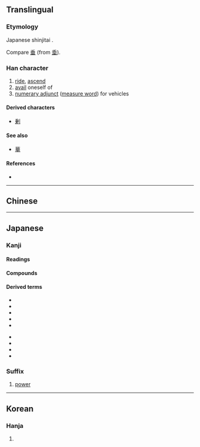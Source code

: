 {{character info/new}}
{{also|乘|椉}}
==Translingual==
{{ja-forms|乗|[[乘]]|[[乘]]}}

===Etymology===
Japanese shinjitai {{Han simp|乘}}.

Compare [[垂]] (from [[埀]]).

===Han character===
{{Han char|rn=4|rad=丿|as=08|sn=9|four=|canj=HDT|ids=⿻⿱千木卄}}

# [[ride]], [[ascend]]
# [[avail]] oneself of
# [[numerary adjunct]] ([[measure word]]) for vehicles

====Derived characters====
* [[剰]]

====See also====
* {{l|mul|垂}} [[華]]<!-- graphically similar -->

====References====
* {{Han ref|kx=0083.081|dkj=00153|dj=0166.300|hdz=10039.080|uh=4E57|ud=20055}}

----

==Chinese==
{{zh-see|乘|v}}

----

==Japanese==
{{ja-kanji forms|乗|乘}}

===Kanji===
{{ja-kanji|grade=3|rs=丿08|kyu=乘}}

====Readings====
{{ja-readings
|goon=じょう
|kanon=しょう
|kanyoon=じょうじる
|kun=の-る, の-り, の-せる
|nanori=のり
}}

====Compounds====
{{der5|lang=ja|{{ja-l|移乗}}
|{{ja-l|階乗}}
|{{ja-l|騎乗}}
|{{ja-l|警乗}}
|{{ja-l|下乗}}
|{{ja-l|三乗}}
|{{ja-l|座乗}}, {{ja-l|坐乗}}
|{{ja-l|史乗}}
|{{ja-l|試乗}}
|{{ja-l|小乗}}
|{{ja-l|上乗}}
|{{ja-l|相乗}}
|{{ja-l|大乗}}
|{{ja-l|添乗}}
|{{ja-l|搭乗}}
|{{ja-l|同乗}}
|{{ja-l|二乗}}
|{{ja-l|自乗}}
|{{ja-l|配乗}}
|{{ja-l|陪乗}}
|{{ja-l|万乗}}
|{{ja-l|便乗}}
|{{ja-l|分乗}}
|{{ja-l|冪乗}}
|{{ja-l|累乗}}
|{{ja-l|乗合}}
|{{ja-l|乗員}}
|{{ja-l|乗換}}
|{{ja-l|乗艦}}
|{{ja-l|乗気}}
|{{ja-l|乗客}}
|{{ja-l|乗降}}
|{{ja-l|乗号}}
|{{ja-l|乗算}}
|{{ja-l|乗車}}
|{{ja-l|乗手}}
|{{ja-l|乗除}}
|{{ja-l|乗数}}
|{{ja-l|乗積}}
|{{ja-l|乗船}}
|{{ja-l|乗組}}
|{{ja-l|小乗的}}
|{{ja-l|大乗的}}
|{{ja-l|乗馬}}
|{{ja-l|乗物}}
|{{ja-l|乗法}}
|{{ja-l|乗務}}
|{{ja-l|乗羃}}
|{{ja-l|乗用}}
}}

====Derived terms====
{{der-top}}
* {{l|ja|乗じる}}
* {{l|ja|乗す}}
* {{l|ja|乗ずる}}
* {{l|ja|乗せる}}
* {{l|ja|乗っかる}}
{{der-mid}}
* {{l|ja|乗っける}}
* {{l|ja|乗っ切る}}
* {{l|ja|乗っ取る}}
* {{l|ja|乗る}}
{{der-bottom}}

===Suffix===
{{ja-pos|じょう|suffix}}

# {{lb|ja|mathematics|sort=しょう'}} [[power]]
#: {{ja-usex|３の３'''乗'''は２７である。|さん の さん '''じょう''' は に じゅう なな で ある。|Three to the third '''power''' is 27.}}

----

==Korean==

===Hanja===
{{ko-hanja|hangeul=승|rv=seung|mr=sŭng}}

# {{defn|lang=ko|sort=丿08}}